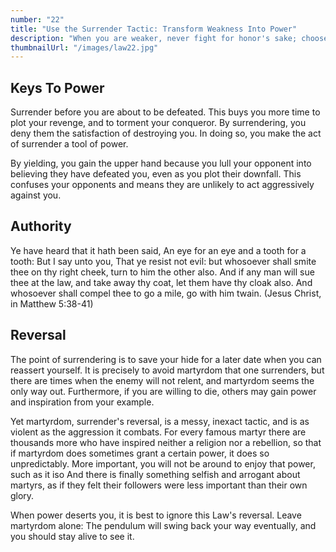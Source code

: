```yaml
---
number: "22"
title: "Use the Surrender Tactic: Transform Weakness Into Power"
description: "When you are weaker, never fight for honor's sake; choose surrender instead. Surrender gives you time to recover, time to torment and irritate your conqueror, time to wait for his power to wane. Do not give him the satisfaction oJ fighting and defeating you-surrender first. By turning the other cheek you infuriate and unsettle him. Make surrender a tool of power."
thumbnailUrl: "/images/law22.jpg"
---
```


## Keys To Power

Surrender before you are about to be defeated. This buys you more time to plot your revenge, and to torment your conqueror. By surrendering, you deny them the satisfaction of destroying you. In doing so, you make the act of surrender a tool of power.

By yielding, you gain the upper hand because you lull your opponent into believing they have defeated you, even as you plot their downfall. This confuses your opponents and means they are unlikely to act aggressively against you.

## Authority

Ye have heard that it hath been said, An eye for an eye and a tooth for a tooth: But I say unto you, That ye resist not evil: but whosoever shall smite thee on thy right cheek, turn to him the other also. And if any man will sue thee at the law, and take away thy coat, let them have thy cloak also. And whosoever shall compel thee to go a mile, go with him twain. (Jesus Christ, in Matthew 5:38-41)

## Reversal

The point of surrendering is to save your hide for a later date when you can reassert yourself. It is precisely to avoid martyrdom that one surrenders, but there are times when the enemy will not relent, and martyrdom seems the only way out. Furthermore, if you are willing to die, others may gain power and inspiration from your example.

Yet martyrdom, surrender's reversal, is a messy, inexact tactic, and is as violent as the aggression it combats. For every famous martyr there are thousands more who have inspired neither a religion nor a rebellion, so that if martyrdom does sometimes grant a certain power, it does so unpredictably. More important, you will not be around to enjoy that power, such as it iso And there is finally something selfish and arrogant about martyrs, as if they felt their followers were less important than their own glory.

When power deserts you, it is best to ignore this Law's reversal. Leave martyrdom alone: The pendulum will swing back your way eventually, and you should stay alive to see it.
